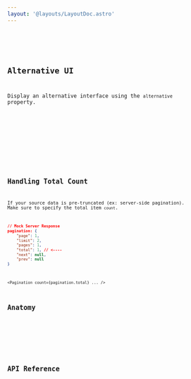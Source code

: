 ```yaml
---
layout: '@layouts/LayoutDoc.astro'
---
```




<Preview client:load>
	<Fragment slot="preview">
		<Example client:load />
	</Fragment>
	<Fragment slot="code">
		<Code code={ExampleRaw} lang="tsx" />
	</Fragment>
</Preview>

## Alternative UI

Display an alternative interface using the `alternative` property.

<Preview client:load>
	<Fragment slot="preview">
		<ExampleAlt client:load />
	</Fragment>
	<Fragment slot="code">
		<Code code={ExampleAltRaw} lang="tsx" />
	</Fragment>
</Preview>

## Handling Total Count

If your source data is pre-truncated (ex: server-side pagination). Make sure to specify the total item `count`.

```json
// Mock Server Response
pagination: {
	"page": 1,
	"limit": 2,
	"pages": 1,
	"total": 1, // <----
	"next": null,
	"prev": null
}
```

```tsx
<Pagination count={pagination.total} ... />
```

## Anatomy

<Anatomy label="Pagination" isComponent>
	<Anatomy label="button" descriptor="(first)" tag="button" />
	<Anatomy label="button" descriptor="(numerals)" tag="button" />
	<Anatomy label="button" descriptor="(ellipsis)" tag="span" />
	<Anatomy label="button" descriptor="(last)" tag="button" />
</Anatomy>

## API Reference

<ApiTable />
